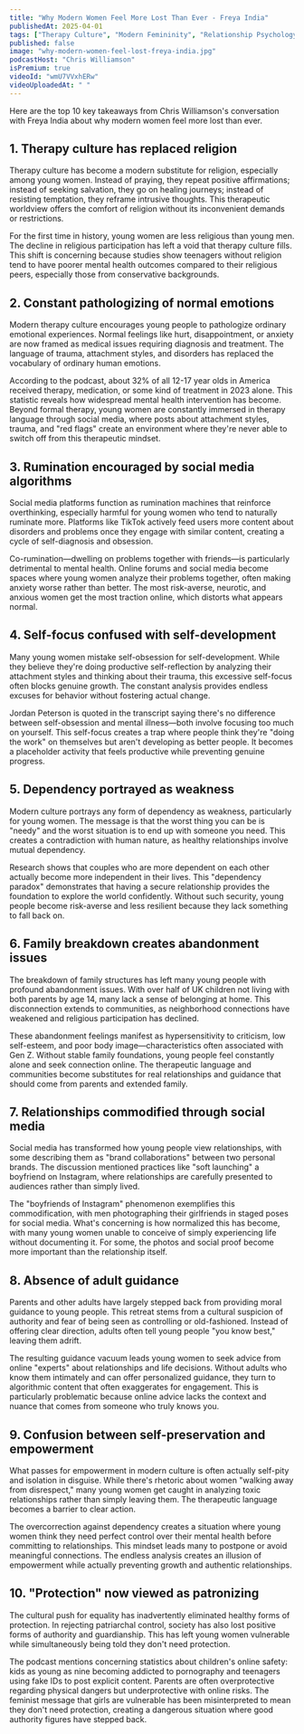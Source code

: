 ```yaml
---
title: "Why Modern Women Feel More Lost Than Ever - Freya India"
publishedAt: 2025-04-01
tags: ["Therapy Culture", "Modern Femininity", "Relationship Psychology"]
published: false
image: "why-modern-women-feel-lost-freya-india.jpg"
podcastHost: "Chris Williamson"
isPremium: true
videoId: "wmU7VVxhERw"
videoUploadedAt: " "
---
```



<PodcastSummaryPageLayout frontmatter={frontmatter}>

Here are the top 10 key takeaways from Chris Williamson's conversation with Freya India about why modern women feel more lost than ever.

## 1. Therapy culture has replaced religion

Therapy culture has become a modern substitute for religion, especially among young women. Instead of praying, they repeat positive affirmations; instead of seeking salvation, they go on healing journeys; instead of resisting temptation, they reframe intrusive thoughts. This therapeutic worldview offers the comfort of religion without its inconvenient demands or restrictions.

For the first time in history, young women are less religious than young men. The decline in religious participation has left a void that therapy culture fills. This shift is concerning because studies show teenagers without religion tend to have poorer mental health outcomes compared to their religious peers, especially those from conservative backgrounds.

## 2. Constant pathologizing of normal emotions

Modern therapy culture encourages young people to pathologize ordinary emotional experiences. Normal feelings like hurt, disappointment, or anxiety are now framed as medical issues requiring diagnosis and treatment. The language of trauma, attachment styles, and disorders has replaced the vocabulary of ordinary human emotions.

According to the podcast, about 32% of all 12-17 year olds in America received therapy, medication, or some kind of treatment in 2023 alone. This statistic reveals how widespread mental health intervention has become. Beyond formal therapy, young women are constantly immersed in therapy language through social media, where posts about attachment styles, trauma, and "red flags" create an environment where they're never able to switch off from this therapeutic mindset.

## 3. Rumination encouraged by social media algorithms

Social media platforms function as rumination machines that reinforce overthinking, especially harmful for young women who tend to naturally ruminate more. Platforms like TikTok actively feed users more content about disorders and problems once they engage with similar content, creating a cycle of self-diagnosis and obsession.

Co-rumination—dwelling on problems together with friends—is particularly detrimental to mental health. Online forums and social media become spaces where young women analyze their problems together, often making anxiety worse rather than better. The most risk-averse, neurotic, and anxious women get the most traction online, which distorts what appears normal.

## 4. Self-focus confused with self-development

Many young women mistake self-obsession for self-development. While they believe they're doing productive self-reflection by analyzing their attachment styles and thinking about their trauma, this excessive self-focus often blocks genuine growth. The constant analysis provides endless excuses for behavior without fostering actual change.

Jordan Peterson is quoted in the transcript saying there's no difference between self-obsession and mental illness—both involve focusing too much on yourself. This self-focus creates a trap where people think they're "doing the work" on themselves but aren't developing as better people. It becomes a placeholder activity that feels productive while preventing genuine progress.

## 5. Dependency portrayed as weakness

Modern culture portrays any form of dependency as weakness, particularly for young women. The message is that the worst thing you can be is "needy" and the worst situation is to end up with someone you need. This creates a contradiction with human nature, as healthy relationships involve mutual dependency.

Research shows that couples who are more dependent on each other actually become more independent in their lives. This "dependency paradox" demonstrates that having a secure relationship provides the foundation to explore the world confidently. Without such security, young people become risk-averse and less resilient because they lack something to fall back on.

## 6. Family breakdown creates abandonment issues

The breakdown of family structures has left many young people with profound abandonment issues. With over half of UK children not living with both parents by age 14, many lack a sense of belonging at home. This disconnection extends to communities, as neighborhood connections have weakened and religious participation has declined.

These abandonment feelings manifest as hypersensitivity to criticism, low self-esteem, and poor body image—characteristics often associated with Gen Z. Without stable family foundations, young people feel constantly alone and seek connection online. The therapeutic language and communities become substitutes for real relationships and guidance that should come from parents and extended family.

## 7. Relationships commodified through social media

Social media has transformed how young people view relationships, with some describing them as "brand collaborations" between two personal brands. The discussion mentioned practices like "soft launching" a boyfriend on Instagram, where relationships are carefully presented to audiences rather than simply lived.

The "boyfriends of Instagram" phenomenon exemplifies this commodification, with men photographing their girlfriends in staged poses for social media. What's concerning is how normalized this has become, with many young women unable to conceive of simply experiencing life without documenting it. For some, the photos and social proof become more important than the relationship itself.

## 8. Absence of adult guidance

Parents and other adults have largely stepped back from providing moral guidance to young people. This retreat stems from a cultural suspicion of authority and fear of being seen as controlling or old-fashioned. Instead of offering clear direction, adults often tell young people "you know best," leaving them adrift.

The resulting guidance vacuum leads young women to seek advice from online "experts" about relationships and life decisions. Without adults who know them intimately and can offer personalized guidance, they turn to algorithmic content that often exaggerates for engagement. This is particularly problematic because online advice lacks the context and nuance that comes from someone who truly knows you.

## 9. Confusion between self-preservation and empowerment

What passes for empowerment in modern culture is often actually self-pity and isolation in disguise. While there's rhetoric about women "walking away from disrespect," many young women get caught in analyzing toxic relationships rather than simply leaving them. The therapeutic language becomes a barrier to clear action.

The overcorrection against dependency creates a situation where young women think they need perfect control over their mental health before committing to relationships. This mindset leads many to postpone or avoid meaningful connections. The endless analysis creates an illusion of empowerment while actually preventing growth and authentic relationships.

## 10. "Protection" now viewed as patronizing

The cultural push for equality has inadvertently eliminated healthy forms of protection. In rejecting patriarchal control, society has also lost positive forms of authority and guardianship. This has left young women vulnerable while simultaneously being told they don't need protection.

The podcast mentions concerning statistics about children's online safety: kids as young as nine becoming addicted to pornography and teenagers using fake IDs to post explicit content. Parents are often overprotective regarding physical dangers but underprotective with online risks. The feminist message that girls are vulnerable has been misinterpreted to mean they don't need protection, creating a dangerous situation where good authority figures have stepped back.

</PodcastSummaryPageLayout>
